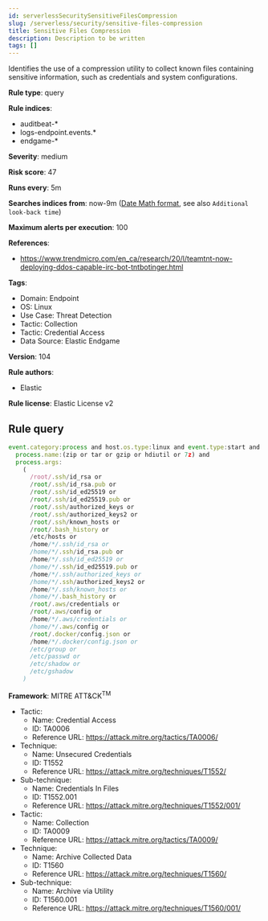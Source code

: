 ```yaml
---
id: serverlessSecuritySensitiveFilesCompression
slug: /serverless/security/sensitive-files-compression
title: Sensitive Files Compression
description: Description to be written
tags: []
---
```


<div id="sensitive-files-compression"></div>

Identifies the use of a compression utility to collect known files containing sensitive information, such as credentials and system configurations.

**Rule type**: query

**Rule indices**: 

* auditbeat-*
* logs-endpoint.events.*
* endgame-*

**Severity**: medium

**Risk score**: 47

**Runs every**: 5m

**Searches indices from**: now-9m ([Date Math format](((ref))/common-options.html#date-math), see also <DocLink id="serverlessSecurityRulesUiCreate" section="set-the-rules-schedule">`Additional look-back time`</DocLink>)

**Maximum alerts per execution**: 100

**References**: 

* https://www.trendmicro.com/en_ca/research/20/l/teamtnt-now-deploying-ddos-capable-irc-bot-tntbotinger.html

**Tags**: 

* Domain: Endpoint
* OS: Linux
* Use Case: Threat Detection
* Tactic: Collection
* Tactic: Credential Access
* Data Source: Elastic Endgame

**Version**: 104

**Rule authors**: 

* Elastic

**Rule license**: Elastic License v2

## Rule query

```js
event.category:process and host.os.type:linux and event.type:start and
  process.name:(zip or tar or gzip or hdiutil or 7z) and
  process.args:
    (
      /root/.ssh/id_rsa or
      /root/.ssh/id_rsa.pub or
      /root/.ssh/id_ed25519 or
      /root/.ssh/id_ed25519.pub or
      /root/.ssh/authorized_keys or
      /root/.ssh/authorized_keys2 or
      /root/.ssh/known_hosts or
      /root/.bash_history or
      /etc/hosts or
      /home/*/.ssh/id_rsa or
      /home/*/.ssh/id_rsa.pub or
      /home/*/.ssh/id_ed25519 or
      /home/*/.ssh/id_ed25519.pub or
      /home/*/.ssh/authorized_keys or
      /home/*/.ssh/authorized_keys2 or
      /home/*/.ssh/known_hosts or
      /home/*/.bash_history or
      /root/.aws/credentials or
      /root/.aws/config or
      /home/*/.aws/credentials or
      /home/*/.aws/config or
      /root/.docker/config.json or
      /home/*/.docker/config.json or
      /etc/group or
      /etc/passwd or
      /etc/shadow or
      /etc/gshadow
    )

```

**Framework**: MITRE ATT&CK<sup>TM</sup>

* Tactic:
    * Name: Credential Access
    * ID: TA0006
    * Reference URL: https://attack.mitre.org/tactics/TA0006/
* Technique:
    * Name: Unsecured Credentials
    * ID: T1552
    * Reference URL: https://attack.mitre.org/techniques/T1552/
* Sub-technique:
    * Name: Credentials In Files
    * ID: T1552.001
    * Reference URL: https://attack.mitre.org/techniques/T1552/001/
* Tactic:
    * Name: Collection
    * ID: TA0009
    * Reference URL: https://attack.mitre.org/tactics/TA0009/
* Technique:
    * Name: Archive Collected Data
    * ID: T1560
    * Reference URL: https://attack.mitre.org/techniques/T1560/
* Sub-technique:
    * Name: Archive via Utility
    * ID: T1560.001
    * Reference URL: https://attack.mitre.org/techniques/T1560/001/


